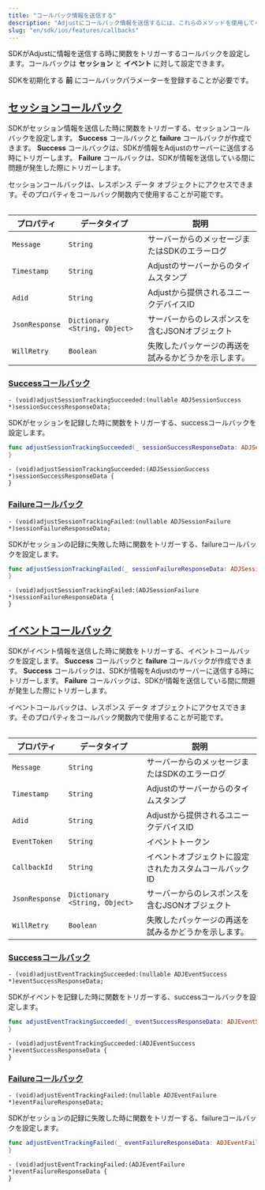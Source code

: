 ```yaml
---
title: "コールバック情報を送信する"
description: "Adjustにコールバック情報を送信するには、これらのメソッドを使用してください。"
slug: "en/sdk/ios/features/callbacks"
---
```

SDKがAdjustに情報を送信する時に関数をトリガーするコールバックを設定します。コールバックは **セッション** と **イベント** に対して設定できます。
<callout type="important"> 

SDKを初期化する **前** にコールバックパラメーターを登録することが必要です。
</Callout> 

[セッションコールバック](session-callbacks)
--------------------------------

SDKがセッション情報を送信した時に関数をトリガーする、セッションコールバックを設定します。 **Success** コールバックと **failure** コールバックが作成できます。 **Success** コールバックは、SDKが情報をAdjustのサーバーに送信する時にトリガーします。 **Failure** コールバックは、SDKが情報を送信している間に問題が発生した際にトリガーします。

セッションコールバックは、レスポンス データ オブジェクトにアクセスできます。そのプロパティをコールバック関数内で使用することが可能です。
<table> 

|     プロパティ      |            データタイプ             |             説明             |
|----------------|-------------------------------|----------------------------|
| `Message`      | `String`                      | サーバーからのメッセージまたはSDKのエラーログ   |
| `Timestamp`    | `String`                      | Adjustのサーバーからのタイムスタンプ      |
| `Adid`         | `String`                      | Adjustから提供されるユニークデバイスID    |
| `JsonResponse` | `Dictionary <String, Object>` | サーバーからのレスポンスを含むJSONオブジェクト  |
| `WillRetry`    | `Boolean`                     | 失敗したパッケージの再送を試みるかどうかを示します。 |

</Table> 

### [Successコールバック](success-callbacks)

<codeblock title="メソッドシグネチャー"> 

```objc
- (void)adjustSessionTrackingSucceeded:(nullable ADJSessionSuccess *)sessionSuccessResponseData;
```

</CodeBlock> 

SDKがセッションを記録した時に関数をトリガーする、successコールバックを設定します。
<tabs> <tab title="Swift" sync="swift"> 

```swift
func adjustSessionTrackingSucceeded(_ sessionSuccessResponseData: ADJSessionSuccess?) {
}
```

</Tab> <tab title="Objective-C" sync="objc"> 

```objc
- (void)adjustSessionTrackingSucceeded:(ADJSessionSuccess *)sessionSuccessResponseData {
}
```

</Tab> </Tabs> 

### [Failureコールバック](failure-callbacks)

<codeblock title="メソッドシグネチャー"> 

```objc
- (void)adjustSessionTrackingFailed:(nullable ADJSessionFailure *)sessionFailureResponseData;
```

</CodeBlock> 

SDKがセッションの記録に失敗した時に関数をトリガーする、failureコールバックを設定します。
<tabs> <tab title="Swift" sync="swift"> 

```swift
func adjustSessionTrackingFailed(_ sessionFailureResponseData: ADJSessionFailure?) {
}
```

</Tab> <tab title="Objective-C" sync="objc"> 

```objc
- (void)adjustSessionTrackingFailed:(ADJSessionFailure *)sessionFailureResponseData {
}
```

</Tab> </Tabs> 

[イベントコールバック](event-callbacks)
-----------------------------

SDKがイベント情報を送信した時に関数をトリガーする、イベントコールバックを設定します。 **Success** コールバックと **failure** コールバックが作成できます。 **Success** コールバックは、SDKが情報をAdjustのサーバーに送信する時にトリガーします。 **Failure** コールバックは、SDKが情報を送信している間に問題が発生した際にトリガーします。

イベントコールバックは、レスポンス データ オブジェクトにアクセスできます。そのプロパティをコールバック関数内で使用することが可能です。
<table> 

|     プロパティ      |            データタイプ             |              説明              |
|----------------|-------------------------------|------------------------------|
| `Message`      | `String`                      | サーバーからのメッセージまたはSDKのエラーログ     |
| `Timestamp`    | `String`                      | Adjustのサーバーからのタイムスタンプ        |
| `Adid`         | `String`                      | Adjustから提供されるユニークデバイスID      |
| `EventToken`   | `String`                      | イベントトークン                     |
| `CallbackId`   | `String`                      | イベントオブジェクトに設定されたカスタムコールバックID |
| `JsonResponse` | `Dictionary <String, Object>` | サーバーからのレスポンスを含むJSONオブジェクト    |
| `WillRetry`    | `Boolean`                     | 失敗したパッケージの再送を試みるかどうかを示します。   |

</Table> 

### [Successコールバック](success-callbacks-1)

<codeblock title="メソッドシグネチャー"> 

```objc
- (void)adjustEventTrackingSucceeded:(nullable ADJEventSuccess *)eventSuccessResponseData;
```

</CodeBlock> 

SDKがイベントを記録した時に関数をトリガーする、successコールバックを設定します。
<tabs> <tab title="Swift" sync="swift"> 

```swift
func adjustEventTrackingSucceeded(_ eventSuccessResponseData: ADJEventSuccess?) {
}
```

</Tab> <tab title="Objective-C" sync="objc"> 

```objc
- (void)adjustEventTrackingSucceeded:(ADJEventSuccess *)eventSuccessResponseData {
}
```

</Tab> </Tabs> 

### [Failureコールバック](failure-callbacks-1)

<codeblock title="メソッドシグネチャー"> 

```objc
- (void)adjustEventTrackingFailed:(nullable ADJEventFailure *)eventFailureResponseData;
```

</CodeBlock> 

SDKがセッションの記録に失敗した時に関数をトリガーする、failureコールバックを設定します。
<tabs> <tab title="Swift" sync="swift"> 

```swift
func adjustEventTrackingFailed(_ eventFailureResponseData: ADJEventFailure?) {
}
```

</Tab> <tab title="Objective-C" sync="objc"> 

```objc
- (void)adjustEventTrackingFailed:(ADJEventFailure *)eventFailureResponseData {
}
```

</Tab> </Tabs>

